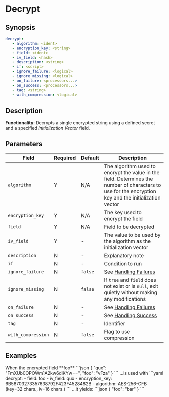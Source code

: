 # Decrypt

## Synopsis

```yaml {2-5}
decrypt:
   - algorithm: <ident>
   - encryption_key: <string>
   - field: <ident>
   - iv_field: <hash>
   - description: <string>
   - if: <script>
   - ignore_failure: <logical>
   - ignore_missing: <logical>
   - on_failure: <processors...>
   - on_success: <processors...>
   - tag: <string>
   - with_compression: <logical>
```

## Description

**Functionality**: Decrypts a single encrypted string using a defined secret and a specified _Initialization Vector_ field.

## Parameters

|Field|Required|Default|Description|
|---|---|---|---|
|`algorithm`|Y|N/A|The algorithm used to encrypt the value in the field. Determines the number of characters to use for the encryption key and the initialization vector|
|`encryption_key`|Y|N/A|The key used to encrypt the field|
|`field`|Y|N/A|Field to be decrypted|
|`iv_field`|Y|-|The value to be used by the algorithm as the initialization vector|
|`description`|N|-|Explanatory note|
|`if`|N|-|Condition to run|
|`ignore_failure`|N|`false`|See [Handling Failures](../handling-failures.mdx)|
|`ignore_missing`|N|`false`|If `true` and `field` does not exist or is `null`, exit quietly without making any modifications|
|`on_failure`|N|-|See [Handling Failures](../handling-failures.mdx)|
|`on_success`|N|-|See [Handling Success](../handling-success.mdx)|
|`tag`|N|-|Identifier|
|`with_compression`|N|`false`|Flag to use compression|

## Examples

<ExampleGrid>
   <CommentCol>
      When the encrypted field **foo**
   </CommentCol>
   <CodeCol>
      ```json
      {
         "qux": "FmXUb0OPOWm1A2kw6diKYw==",
         "foo": "vFza"
      }
      ```
   </CodeCol>
   <CommentCol>
      ...is used with
   </CommentCol>
   <CodeCol>
      ```yaml
      decrypt:
         - field: foo
         - iv_field: qux
         - encryption_key: 6B58703273357638792F423F4528482B
         - algorithm: AES-256-CFB (key=32 chars., iv=16 chars.)
      ```
  </CodeCol>

   <CommentCol>
      ...it yields:
   </CommentCol>
   <CodeCol>
      ```json
      {
         "foo": "bar"
      }
      ```
   </CodeCol>
</ExampleGrid>
